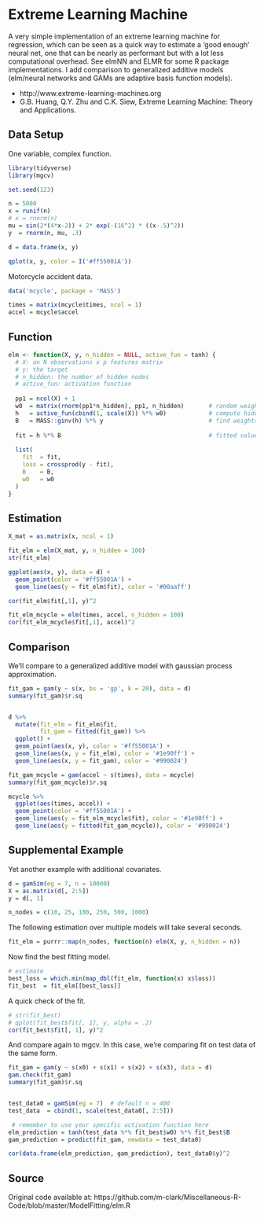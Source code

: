 # Extreme Learning Machine

A very simple implementation of an extreme learning machine for regression, which can be seen as a quick way to estimate a 'good enough' neural net, one that can be nearly as performant but with a lot less computational overhead. See <span class="pack" style = "">elmNN</span> and <span class="pack" style = "">ELMR</span> for some R package implementations. I add comparison to generalized additive models (elm/neural networks and GAMs are adaptive basis function models). 


- http://www.extreme-learning-machines.org
- G.B. Huang, Q.Y. Zhu and C.K. Siew, Extreme Learning Machine: Theory and Applications.


## Data Setup


One variable, complex function.

```r
library(tidyverse)
library(mgcv)

set.seed(123)

n = 5000
x = runif(n)
# x = rnorm(n)
mu = sin(2*(4*x-2)) + 2* exp(-(16^2) * ((x-.5)^2))
y  = rnorm(n, mu, .3)

d = data.frame(x, y) 

qplot(x, y, color = I('#ff55001A'))
```


Motorcycle accident data.

```r
data('mcycle', package = 'MASS')

times = matrix(mcycle$times, ncol = 1)
accel = mcycle$accel
```



## Function

```r
elm <- function(X, y, n_hidden = NULL, active_fun = tanh) {
  # X: an N observations x p features matrix
  # y: the target
  # n_hidden: the number of hidden nodes
  # active_fun: activation function
  
  pp1 = ncol(X) + 1
  w0  = matrix(rnorm(pp1*n_hidden), pp1, n_hidden)       # random weights
  h   = active_fun(cbind(1, scale(X)) %*% w0)            # compute hidden layer
  B   = MASS::ginv(h) %*% y                              # find weights for hidden layer
  
  fit = h %*% B                                          # fitted values
  
  list(
    fit  = fit,
    loss = crossprod(y - fit),
    B    = B,
    w0   = w0
  )
}
```




## Estimation

```r
X_mat = as.matrix(x, ncol = 1)

fit_elm = elm(X_mat, y, n_hidden = 100)
str(fit_elm)

ggplot(aes(x, y), data = d) +
  geom_point(color = '#ff55001A') + 
  geom_line(aes(y = fit_elm$fit), color = '#00aaff')

cor(fit_elm$fit[,1], y)^2
```


```r
fit_elm_mcycle = elm(times, accel, n_hidden = 100)
cor(fit_elm_mcycle$fit[,1], accel)^2
```




## Comparison

We'll compare to a generalized additive model with gaussian process approximation.

```r
fit_gam = gam(y ~ s(x, bs = 'gp', k = 20), data = d)
summary(fit_gam)$r.sq


d %>%
  mutate(fit_elm = fit_elm$fit,
         fit_gam = fitted(fit_gam)) %>%
  ggplot() +
  geom_point(aes(x, y), color = '#ff55001A') +
  geom_line(aes(x, y = fit_elm), color = '#1e90ff') +
  geom_line(aes(x, y = fit_gam), color = '#990024')
```


```r
fit_gam_mcycle = gam(accel ~ s(times), data = mcycle)
summary(fit_gam_mcycle)$r.sq

mcycle %>% 
  ggplot(aes(times, accel)) +
  geom_point(color = '#ff55001A') +
  geom_line(aes(y = fit_elm_mcycle$fit), color = '#1e90ff') +
  geom_line(aes(y = fitted(fit_gam_mcycle)), color = '#990024')
```



## Supplemental Example

Yet another example with additional covariates.

```r
d = gamSim(eg = 7, n = 10000)
X = as.matrix(d[, 2:5])
y = d[, 1]

n_nodes = c(10, 25, 100, 250, 500, 1000)
```

The following estimation over multiple models will take several seconds.

```r
fit_elm = purrr::map(n_nodes, function(n) elm(X, y, n_hidden = n))
```

Now find the best fitting model.

```r
# estimate 
best_loss = which.min(map_dbl(fit_elm, function(x) x$loss))
fit_best  = fit_elm[[best_loss]]
```

A quick check of the fit.

```r
# str(fit_best)
# qplot(fit_best$fit[, 1], y, alpha = .2)
cor(fit_best$fit[, 1], y)^2
```


And compare again to <span class="pack" style = "">mgcv</span>.  In this case, we're comparing fit on test data of the same form.

```r
fit_gam = gam(y ~ s(x0) + s(x1) + s(x2) + s(x3), data = d)
gam.check(fit_gam)
summary(fit_gam)$r.sq


test_data0 = gamSim(eg = 7)  # default n = 400
test_data  = cbind(1, scale(test_data0[, 2:5]))

 # remember to use your specific activation function here
elm_prediction = tanh(test_data %*% fit_best$w0) %*% fit_best$B         
gam_prediction = predict(fit_gam, newdata = test_data0)

cor(data.frame(elm_prediction, gam_prediction), test_data0$y)^2
```



## Source

Original code available at:
https://github.com/m-clark/Miscellaneous-R-Code/blob/master/ModelFitting/elm.R
